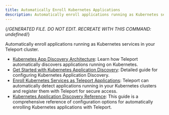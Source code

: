 ```yaml
---
title: Automatically Enroll Kubernetes Applications
description: Automatically enroll applications running as Kubernetes services in your Teleport cluster.
---
```


{/*GENERATED FILE. DO NOT EDIT. RECREATE WITH THIS COMMAND:
undefined*/}

Automatically enroll applications running as Kubernetes services in your Teleport cluster.

- [Kubernetes App Discovery Architecture](architecture.mdx): Learn how Teleport automatically discovers applications running on Kubernetes.
- [Get Started with Kubernetes Application Discovery](get-started.mdx): Detailed guide for configuring Kubernetes Application Discovery.
- [Enroll Kubernetes Services as Teleport Applications](overview.mdx): Teleport can automatically detect applications running in your Kubernetes clusters and register them with Teleport for secure access.
- [Kubernetes Application Discovery Reference](reference.mdx): This guide is a comprehensive reference of configuration options for automatically enrolling Kubernetes applications with Teleport.
